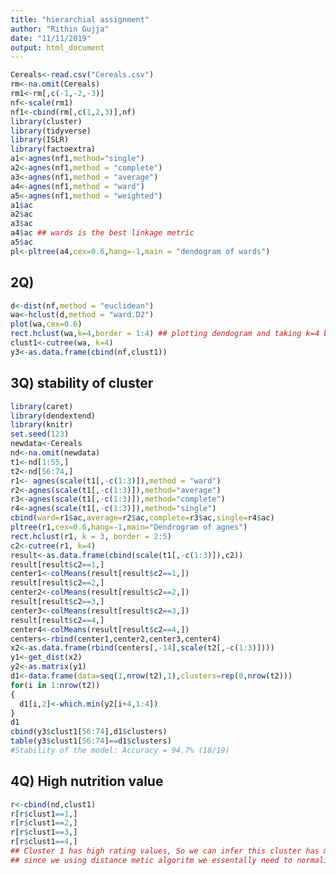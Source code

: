 ---
title: "hierarchial assignment"
author: "Rithin Gujja"
date: "11/11/2019"
output: html_document
---

```{r}
Cereals<-read.csv("Cereals.csv")
rm<-na.omit(Cereals)
rm1<-rm[,c(-1,-2,-3)]
nf<-scale(rm1)
nf1<-cbind(rm[,c(1,2,3)],nf)
library(cluster)
library(tidyverse)
library(ISLR)
library(factoextra)
a1<-agnes(nf1,method="single")
a2<-agnes(nf1,method = "complete")
a3<-agnes(nf1,method = "average")
a4<-agnes(nf1,method = "ward")
a5<-agnes(nf1,method = "weighted")
a1$ac
a2$ac
a3$ac
a4$ac ## wards is the best linkage metric
a5$ac
pl<-pltree(a4,cex=0.6,hang=-1,main = "dendogram of wards")
```








## 2Q)
```{r}
d<-dist(nf,method = "euclidean")
wa<-hclust(d,method = "ward.D2")
plot(wa,cex=0.6)
rect.hclust(wa,k=4,border = 1:4) ## plotting dendogram and taking k=4 by observing the distance.
clust1<-cutree(wa, k=4)
y3<-as.data.frame(cbind(nf,clust1))
```
## 3Q) stability of cluster
```{r}
library(caret)
library(dendextend)
library(knitr)
set.seed(123)
newdata<-Cereals
nd<-na.omit(newdata) 
t1<-nd[1:55,]
t2<-nd[56:74,]
r1<- agnes(scale(t1[,-c(1:3)]),method = "ward")
r2<-agnes(scale(t1[,-c(1:3)]),method="average")
r3<-agnes(scale(t1[,-c(1:3)]),method="complete")
r4<-agnes(scale(t1[,-c(1:3)]),method="single")
cbind(ward=r1$ac,average=r2$ac,complete=r3$ac,single=r4$ac)
pltree(r1,cex=0.6,hang=-1,main="Dendrogram of agnes")
rect.hclust(r1, k = 3, border = 2:5)
c2<-cutree(r1, k=4)
result<-as.data.frame(cbind(scale(t1[,-c(1:3)]),c2))
result[result$c2==1,]
center1<-colMeans(result[result$c2==1,])
result[result$c2==2,]
center2<-colMeans(result[result$c2==2,])
result[result$c2==3,]
center3<-colMeans(result[result$c2==3,])
result[result$c2==4,]
center4<-colMeans(result[result$c2==4,])
centers<-rbind(center1,center2,center3,center4)
x2<-as.data.frame(rbind(centers[,-14],scale(t2[,-c(1:3)])))
y1<-get_dist(x2)
y2<-as.matrix(y1)
d1<-data.frame(data=seq(1,nrow(t2),1),clusters=rep(0,nrow(t2)))
for(i in 1:nrow(t2))
{
  d1[i,2]<-which.min(y2[i+4,1:4])
}
d1
cbind(y3$clust1[56:74],d1$clusters)
table(y3$clust1[56:74]==d1$clusters)
#Stability of the model: Accuracy = 94.7% (18/19)
```
## 4Q) High nutrition value
```{r}
r<-cbind(nd,clust1)
r[r$clust1==1,]
r[r$clust1==2,]
r[r$clust1==3,]
r[r$clust1==4,]
## Cluster 1 has high rating values, So we can infer this cluster has more nutrition values.
## since we using distance metic algoritm we essentally need to normalize data, Since the features of data are different, hence we need it to scale it to similar features.
```
